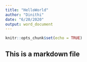 ```yaml
---
title: "HelloWorld"
author: "Dinithi"
date: "6/20/2020"
output: word_document
---
```


```r
knitr::opts_chunk$set(echo = TRUE)
```

## This is a markdown file
